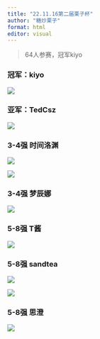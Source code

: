 ```yaml
---
title: "22.11.16第二届栗子杯"
author: "糖炒栗子"
format: html
editor: visual
---
```


> 64人参赛，冠军kiyo

### 冠军：kiyo

![](Picture/冠军%201.jpg)

### 亚军：TedCsz

![](Picture/亚军.jpg)

### 3-4强 时间洛渊

![](Picture/3-4强（1）.jpg)

![](Picture/3-4强（1）.jpg)

### 3-4强 梦辰娜

![](Picture/3-4强（2）.jpg)

### 5-8强 T酱

![](Picture/5-8强（1）.jpg)

### 5-8强 sandtea

![](Picture/5-8强（2.1）.jpg)

![](Picture/5-8强（2.2）.jpg)

### 5-8强 思澄

![](Picture/5-8强（3）.png)
